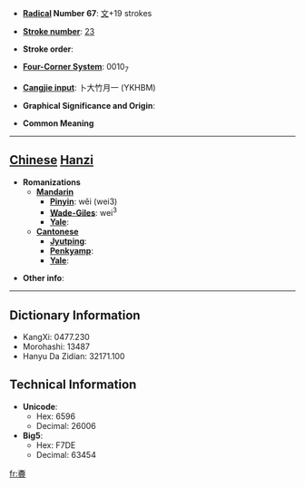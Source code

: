 * '''[[Wiktionary:Chinese radical index| Radical]] Number 67''': [[Wiktionary:Chinese radical index 文|文]]+19 strokes

* '''[[Wiktionary:Chinese total strokes index|Stroke number]]''': [[Wiktionary:Chinese total strokes index 23|23]]

* '''Stroke order''': 

* '''[[Wiktionary:Chinese four corner index|Four-Corner System]]''': 0010<sub>7</sub>

* '''[[Wiktionary:Chinese Cangjie index|Cangjie input]]''': 卜大竹月一 (YKHBM)

* '''Graphical Significance and Origin''': 

* '''Common Meaning'''

----

== [[Chinese]] [[Hanzi]] ==

* '''Romanizations'''
** '''[[Mandarin]]'''
*** '''[[Pinyin]]''': wěi (wei3)
*** '''[[Wade-Giles]]''': wei<sup>3</sup>
*** '''[[Yale]]''': 
** '''[[Cantonese]]'''
*** '''[[Jyutping]]''':
*** '''[[Penkyamp]]''': 
*** '''[[Yale]]''': 

* '''Other info''': 

----

== Dictionary Information ==

* KangXi: 0477.230
* Morohashi: 13487
* Hanyu Da Zidian: 32171.100

== Technical Information ==

* '''Unicode''':
** Hex: 6596
** Decimal: 26006
* '''Big5''':
** Hex: F7DE
** Decimal: 63454

[[fr:斖]]